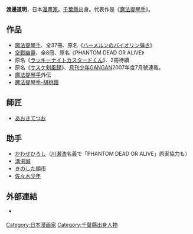 {{Link style|time=2020-06-16T09:08:17+00:00}}
{{japanese|japanese=渡辺 道明|kana=わたなべ みちあき|romaji=Watanabe Michiaki}}{{漫畫}}
'''渡邊道明'''{{BD|1967年|4月14日|catIdx=Yagami Ken}}，日本[[漫畫家|漫畫家]]。[[千葉縣|千葉縣]]出身。代表作是《[[魔法提琴手|魔法提琴手]]》。

== 作品 ==
* [[魔法提琴手|魔法提琴手]]、全37冊、原名《[[:ja:ハーメルンのバイオリン弾き|ハーメルンのバイオリン弾き]]》
* [[空戰幽靈|空戰幽靈]]、全8冊、原名《PHANTOM DEAD OR ALIVE》
* 原名《[[:ja:ラッキーナイトカスタードくん|ラッキーナイトカスタードくん]]》、2冊待續
* 原名《[[:ja:サスケ剣風録|サスケ剣風録]]》、[[月刊少年GANGAN|月刊少年GANGAN]]2007年度7月號連載。
* [[魔法提琴手|魔法提琴手]]外伝
* [[魔法提琴手-胡桃鉗|魔法提琴手-胡桃鉗]]

==師匠==
* [[:ja:あおきてつお|あおきてつお]]

==助手==
* [[かわせひろし|かわせひろし]]（[[川瀬浩|川瀬浩]]名義で「PHANTOM DEAD OR ALIVE」原案協力も）
* [[溝渕誠|溝渕誠]]
* [[きのした順市|きのした順市]]
* [[佐々木少年|佐々木少年]]

==外部連結==
* {{ja}}[https://web.archive.org/web/20071010014656/http://gangan.square-enix.co.jp/onthenet/contents/200307111.html {{lang|ja|突撃!! 仕事場訪問!!! 第3弾 渡辺道明先生}}]

{{DEFAULTSORT:Watanabe Michiaki}}
{{Japan-artist-stub}}
[[Category:日本漫画家|Category:日本漫画家]]
[[Category:千葉縣出身人物|Category:千葉縣出身人物]]